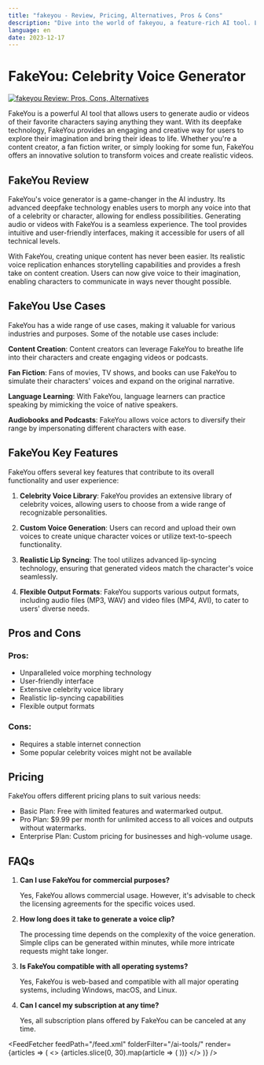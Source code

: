 ```yaml
---
title: "fakeyou - Review, Pricing, Alternatives, Pros & Cons"
description: "Dive into the world of fakeyou, a feature-rich AI tool. Learn about its features, pricing, and how it's making an impact. Don't miss out!"
language: en
date: 2023-12-17
---
```

        
# FakeYou: Celebrity Voice Generator


<BlogHeader />


[![fakeyou Review: Pros, Cons, Alternatives](/ai-tools/fakeyou.png)](https://fakeyou.com/)



FakeYou is a powerful AI tool that allows users to generate audio or videos of their favorite characters saying anything they want. With its deepfake technology, FakeYou provides an engaging and creative way for users to explore their imagination and bring their ideas to life. Whether you're a content creator, a fan fiction writer, or simply looking for some fun, FakeYou offers an innovative solution to transform voices and create realistic videos.

## FakeYou Review

FakeYou's voice generator is a game-changer in the AI industry. Its advanced deepfake technology enables users to morph any voice into that of a celebrity or character, allowing for endless possibilities. Generating audio or videos with FakeYou is a seamless experience. The tool provides intuitive and user-friendly interfaces, making it accessible for users of all technical levels.

With FakeYou, creating unique content has never been easier. Its realistic voice replication enhances storytelling capabilities and provides a fresh take on content creation. Users can now give voice to their imagination, enabling characters to communicate in ways never thought possible.

## FakeYou Use Cases

FakeYou has a wide range of use cases, making it valuable for various industries and purposes. Some of the notable use cases include:

**Content Creation**: Content creators can leverage FakeYou to breathe life into their characters and create engaging videos or podcasts.

**Fan Fiction**: Fans of movies, TV shows, and books can use FakeYou to simulate their characters' voices and expand on the original narrative.

**Language Learning**: With FakeYou, language learners can practice speaking by mimicking the voice of native speakers.

**Audiobooks and Podcasts**: FakeYou allows voice actors to diversify their range by impersonating different characters with ease.

## FakeYou Key Features

FakeYou offers several key features that contribute to its overall functionality and user experience:

1. **Celebrity Voice Library**: FakeYou provides an extensive library of celebrity voices, allowing users to choose from a wide range of recognizable personalities.

2. **Custom Voice Generation**: Users can record and upload their own voices to create unique character voices or utilize text-to-speech functionality.

3. **Realistic Lip Syncing**: The tool utilizes advanced lip-syncing technology, ensuring that generated videos match the character's voice seamlessly.

4. **Flexible Output Formats**: FakeYou supports various output formats, including audio files (MP3, WAV) and video files (MP4, AVI), to cater to users' diverse needs.

## Pros and Cons

### Pros:

- Unparalleled voice morphing technology
- User-friendly interface
- Extensive celebrity voice library
- Realistic lip-syncing capabilities
- Flexible output formats

### Cons:

- Requires a stable internet connection
- Some popular celebrity voices might not be available

## Pricing

FakeYou offers different pricing plans to suit various needs:

- Basic Plan: Free with limited features and watermarked output.
- Pro Plan: $9.99 per month for unlimited access to all voices and outputs without watermarks.
- Enterprise Plan: Custom pricing for businesses and high-volume usage.

## FAQs

1. **Can I use FakeYou for commercial purposes?**

   Yes, FakeYou allows commercial usage. However, it's advisable to check the licensing agreements for the specific voices used.

2. **How long does it take to generate a voice clip?**

   The processing time depends on the complexity of the voice generation. Simple clips can be generated within minutes, while more intricate requests might take longer.

3. **Is FakeYou compatible with all operating systems?**

   Yes, FakeYou is web-based and compatible with all major operating systems, including Windows, macOS, and Linux.

4. **Can I cancel my subscription at any time?**

   Yes, all subscription plans offered by FakeYou can be canceled at any time.


<AdComponent />


<FeedFetcher feedPath="/feed.xml" folderFilter="/ai-tools/" render={articles => (
    <>
        <Cards>
            {articles.slice(0, 30).map(article => (
                <Card key={article.link} title={article.title} href={article.link} />
            ))}
        </Cards>
    </>
)} />


